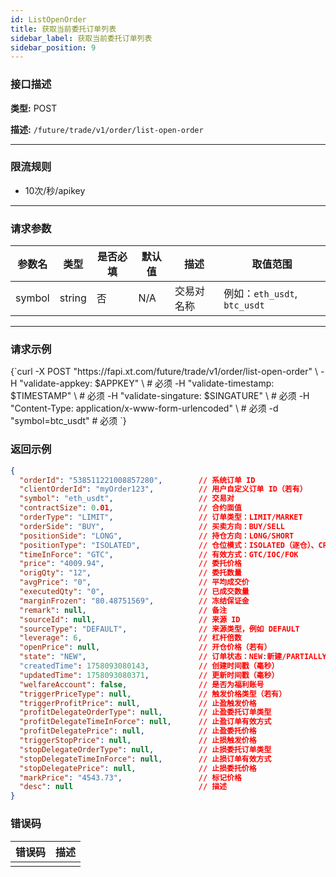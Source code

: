 ```yaml
---
id: ListOpenOrder
title: 获取当前委托订单列表
sidebar_label: 获取当前委托订单列表
sidebar_position: 9
---
```



### 接口描述

**类型:** POST

**描述:** `/future/trade/v1/order/list-open-order`

---

### 限流规则

- 10次/秒/apikey

---

### 请求参数

| 参数名 | 类型   | 是否必填 | 默认值 | 描述       | 取值范围                           |
|--------|--------|----------|--------|------------|------------------------------------|
| symbol | string | 否       | N/A    | 交易对名称 | 例如：`eth_usdt`, `btc_usdt` |

---

### 请求示例

<CodeBlock language="bash" title="Request">
{`curl -X POST "https://fapi.xt.com/future/trade/v1/order/list-open-order" \
  -H "validate-appkey: $APPKEY" \  # 必须
  -H "validate-timestamp: $TIMESTAMP" \  # 必须
  -H "validate-singature: $SINGATURE" \  # 必须
  -H "Content-Type: application/x-www-form-urlencoded" \  # 必须
  -d "symbol=btc_usdt"  # 必须
`}
</CodeBlock>

### 返回示例

```json
{
  "orderId": "538511221008857280",        // 系统订单 ID
  "clientOrderId": "myOrder123",          // 用户自定义订单 ID（若有）
  "symbol": "eth_usdt",                   // 交易对
  "contractSize": 0.01,                   // 合约面值
  "orderType": "LIMIT",                   // 订单类型：LIMIT/MARKET
  "orderSide": "BUY",                     // 买卖方向：BUY/SELL
  "positionSide": "LONG",                 // 持仓方向：LONG/SHORT
  "positionType": "ISOLATED",             // 仓位模式：ISOLATED（逐仓）、CROSSED（全仓）
  "timeInForce": "GTC",                   // 有效方式：GTC/IOC/FOK
  "price": "4009.94",                     // 委托价格
  "origQty": "12",                        // 委托数量
  "avgPrice": "0",                        // 平均成交价
  "executedQty": "0",                     // 已成交数量
  "marginFrozen": "80.48751569",          // 冻结保证金
  "remark": null,                         // 备注
  "sourceId": null,                       // 来源 ID
  "sourceType": "DEFAULT",                // 来源类型，例如 DEFAULT
  "leverage": 6,                          // 杠杆倍数
  "openPrice": null,                      // 开仓价格（若有）
  "state": "NEW",                         // 订单状态：NEW:新建/PARTIALLY_FILLED：未完全成交
  "createdTime": 1758093080143,           // 创建时间戳（毫秒）
  "updatedTime": 1758093080371,           // 更新时间戳（毫秒）
  "welfareAccount": false,                // 是否为福利账号
  "triggerPriceType": null,               // 触发价格类型（若有）
  "triggerProfitPrice": null,             // 止盈触发价格
  "profitDelegateOrderType": null,        // 止盈委托订单类型
  "profitDelegateTimeInForce": null,      // 止盈订单有效方式
  "profitDelegatePrice": null,            // 止盈委托价格
  "triggerStopPrice": null,               // 止损触发价格
  "stopDelegateOrderType": null,          // 止损委托订单类型
  "stopDelegateTimeInForce": null,        // 止损订单有效方式
  "stopDelegatePrice": null,              // 止损委托价格
  "markPrice": "4543.73",                 // 标记价格
  "desc": null                            // 描述
}
```

### 错误码

| 错误码 | 描述 |
| --- | --- |
|  |  |